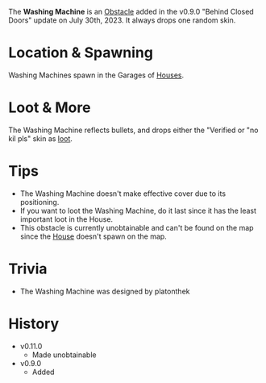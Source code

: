 The **Washing Machine** is an [Obstacle](/obstacles) added in the v0.9.0 "Behind Closed Doors" update on July 30th, 2023. It always drops one random skin.

# Location & Spawning
Washing Machines spawn in the Garages of [Houses](/buildings/house).

# Loot & More
The Washing Machine reflects bullets, and drops either the "Verified or "no kil pls" skin as [loot](/loot#washing_machine).

# Tips
- The Washing Machine doesn't make effective cover due to its positioning.
- If you want to loot the Washing Machine, do it last since it has the least important loot in the House.
- This obstacle is currently unobtainable and can't be found on the map since the [House](/buildings/house) doesn't spawn on the map.

# Trivia
- The Washing Machine was designed by platonthek

# History
- v0.11.0
    - Made unobtainable
- v0.9.0
    - Added